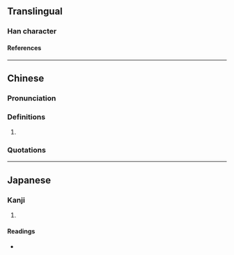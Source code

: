 {{character info/new}}
==Translingual==

===Han character===
{{Han char|rn=9|rad=人|as=08|sn=10|four=23240|canj=OMPM|ids=⿰亻武}}

====References====
{{Han ref|kx=0109.170|dkj=00807|hdz=10169.170|uh=5035}}

----

==Chinese==
{{zh-forms}}

===Pronunciation===
{{zh-pron
|m=wǔ
|c=mou5
|cat=
}}

===Definitions===
{{zh-hanzi}}

# {{n-g|Only used in personal names.}}

===Quotations===
{{rfquote|zh|三國志}}

----

==Japanese==

===Kanji===
{{ja-kanji|grade=|rs=人08}}

# {{rfdef|ja|sort=人08}}

====Readings====
* {{ja-readings|on=[[ぶ]] (bu), [[む]] (mu)|kun=}}